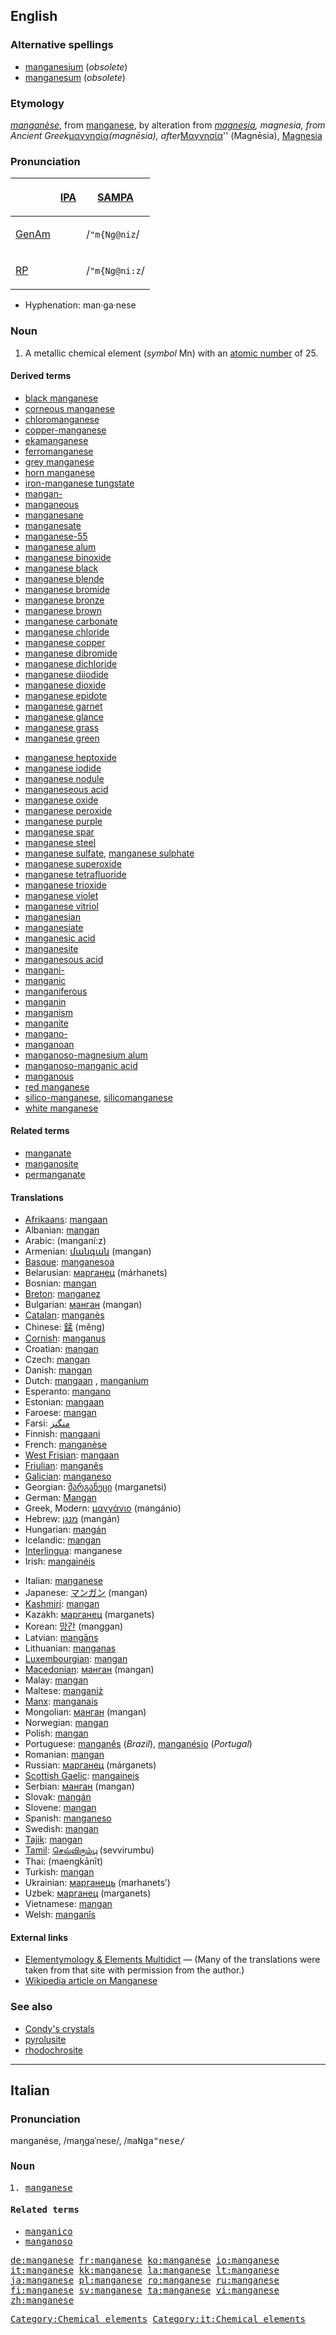 ==English==

{{elements|Mn|chromium|Cr|iron|Fe}}

===Alternative spellings===
* [[manganesium]] (''obsolete'')
* [[manganesum]] (''obsolete'')

===Etymology===
{{F.}} ''[[manganèse]]'', from {{It.}} [[manganese#Italian|manganese]], by alteration from {{L.}} ''[[magnesia#Latin|magnesia]], magnesia, from Ancient Greek ''[[μαγνησία]]'' (magnēsia), after ''[[Μαγνησία]]'' (Magnēsia), [[Magnesia]]

===Pronunciation===
{| border=1 cellpadding=5
! !! [[w:International Phonetic Alphabet|IPA]] !! [[w:SAMPA|SAMPA]]
|-
! [[GenAm]]
| {{IPAchar|/ˈmæŋɡəniz/}} || /<tt>"m{Ng@niz</tt>/
|-
! [[RP]]
| {{IPAchar|/ˈmæŋɡəniːz/}} || /<tt>"m{Ng@ni:z</tt>/
|}

* Hyphenation: man·ga·nese

===Noun===
{{en-noun|-}}
{{wikipedia}}

# A metallic chemical element (''symbol'' Mn) with an [[atomic number]] of 25.

====Derived terms====
{{top2}}
* [[black manganese]]
* [[corneous manganese]]
* [[chloromanganese]]
* [[copper-manganese]]
* [[ekamanganese]]
* [[ferromanganese]]
* [[grey manganese]]
* [[horn manganese]]
* [[iron-manganese tungstate]]
* [[mangan-]]
* [[manganeous]]
* [[manganesane]]
* [[manganesate]]
* [[manganese-55]]
* [[manganese alum]]
* [[manganese binoxide]]
* [[manganese black]]
* [[manganese blende]]
* [[manganese bromide]]
* [[manganese bronze]]
* [[manganese brown]]
* [[manganese carbonate]]
* [[manganese chloride]]
* [[manganese copper]]
* [[manganese dibromide]]
* [[manganese dichloride]]
* [[manganese diiodide]]
* [[manganese dioxide]]
* [[manganese epidote]]
* [[manganese garnet]]
* [[manganese glance]]
* [[manganese grass]]
* [[manganese green]]
{{mid2}}
* [[manganese heptoxide]]
* [[manganese iodide]]
* [[manganese nodule]]
* [[manganeseous acid]]
* [[manganese oxide]]
* [[manganese peroxide]]
* [[manganese purple]]
* [[manganese spar]]
* [[manganese steel]]
* [[manganese sulfate]], [[manganese sulphate]]
* [[manganese superoxide]]
* [[manganese tetrafluoride]]
* [[manganese trioxide]]
* [[manganese violet]]
* [[manganese vitriol]]
* [[manganesian]]
* [[manganesiate]]
* [[manganesic acid]]
* [[manganesite]]
* [[manganesous acid]]
* [[mangani-]]
* [[manganic]]
* [[manganiferous]]
* [[manganin]]
* [[manganism]]
* [[manganite]]
* [[mangano-]]
* [[manganoan]]
* [[manganoso-magnesium alum]]
* [[manganoso-manganic acid]]
* [[manganous]]
* [[red manganese]]
* [[silico-manganese]], [[silicomanganese]]
* [[white manganese]]
{{bottom}}

====Related terms====
* [[manganate]]
* [[manganosite]]
* [[permanganate]]

====Translations====
{{top}}
* [[Afrikaans]]: [[mangaan]]
* Albanian: [[mangan]]
* Arabic: {{Arab|[[منجنيز]]}} (manganí:z) {{m}}
* Armenian: [[մանգան]] (mangan)
* [[Basque]]: [[manganesoa]]
* Belarusian: [[марганец]] (márhanets) {{m}}
* Bosnian: [[mangan]]
* [[Breton]]: [[manganez]] {{m}}
* Bulgarian: [[манган]] (mangan) {{m}}
* [[Catalan]]: [[manganès]]
* Chinese: [[錳]] (měng)
* [[Cornish]]: [[manganus]]
* Croatian: [[mangan]]
* Czech: [[mangan]]
* Danish: [[mangan]]
* Dutch: [[mangaan]] {{n}}, [[manganium]] {{n}}
* Esperanto: [[mangano]]
* Estonian: [[mangaan]]
* Faroese: [[mangan]]
* Farsi: [[منگنز]]
* Finnish: [[mangaani]]
* French: [[manganèse]] {{m}}
* [[West Frisian]]: [[mangaan]]
* [[Friulian]]: [[manganês]]
* [[Galician]]: [[manganeso]]
* Georgian: [[მარგანეცი]] (marganetsi)
* German: [[Mangan]] {{n}}
* Greek, Modern: [[μαγγάνιο]] (mangánio) {{n}}
* Hebrew: [[מנגן]] (mangán)
* Hungarian: [[mangán]]
* Icelandic: [[mangan]]
* [[Interlingua]]: manganese
* Irish: [[mangainéis]]
{{mid}}
* Italian: [[manganese#Italian|manganese]]
* Japanese: [[マンガン]] (mangan)
* [[Kashmiri]]: [[mangan]]
* Kazakh: [[марганец]] (marganets)
* Korean: [[망간]] (manggan)
* Latvian: [[mangāns]]
* Lithuanian: [[manganas]]
* [[Luxembourgian]]: [[mangan]]
* [[Macedonian]]: [[манган]] (mangan) {{m}}
* Malay: [[mangan]]
* Maltese: [[manganiż]]
* [[Manx]]: [[manganais]]
* Mongolian: [[манган]] (mangan)
* Norwegian: [[mangan]]
* Polish: [[mangan]] {{m}}
* Portuguese: [[manganês]] {{m}} (''Brazil''), [[manganésio]] (''Portugal'')
* Romanian: [[mangan]] {{n}}
* Russian: [[марганец]] (márganets) {{m}}
* [[Scottish Gaelic]]: [[mangaineis]]
* Serbian: [[манган]] (mangan) {{m}}
* Slovak: [[mangán]]
* Slovene: [[mangan]]
* Spanish: [[manganeso]] {{m}}
* Swedish: [[mangan]]
* [[Tajik]]: [[mangan]]
* [[Tamil]]: [[செவ்விரும்பு]] (sevvirumbu)
* Thai: {{Thai|[[แมงกานีส]]}} (maengkānīt)
* Turkish: [[mangan]]
* Ukrainian: [[марганець]] (marhanets’) {{m}}
* Uzbek: [[марганец]] (marganets)
* Vietnamese: [[mangan]]
* Welsh: [[manganîs]]
{{bottom}}

====External links====
* [http://elements.vanderkrogt.net/elem/mn.html Elementymology & Elements Multidict] — (Many of the translations were taken from that site with permission from the author.)
* [[w:Manganese|Wikipedia article on Manganese]]

===See also===
* [[Condy's crystals]]
* [[pyrolusite]]
* [[rhodochrosite]]

[[Category:Chemical elements]]

----

==Italian==

===Pronunciation===
<!--should the s's be z's?-->
manganése, /maŋgaˈnese/, /<tt>maNga"nese/

===Noun===
{{it-noun|manganes|m|e|i}}

# [[#English|manganese]]

====Related terms====
* [[manganico]]
* [[manganoso]]

[[Category:it:Chemical elements]]

[[de:manganese]]
[[fr:manganese]]
[[ko:manganese]]
[[io:manganese]]
[[it:manganese]]
[[kk:manganese]]
[[la:manganese]]
[[lt:manganese]]
[[ja:manganese]]
[[pl:manganese]]
[[ro:manganese]]
[[ru:manganese]]
[[fi:manganese]]
[[sv:manganese]]
[[ta:manganese]]
[[vi:manganese]]
[[zh:manganese]]